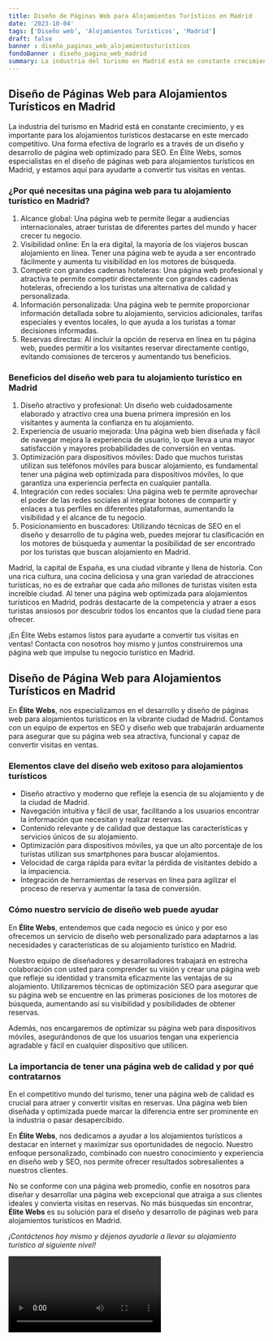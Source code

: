 ```yaml
---
title: Diseño de Páginas Web para Alojamientos Turísticos en Madrid
date: '2023-10-04'
tags: ['Diseño web', 'Alojamientos Turísticos', 'Madrid']
draft: false
banner : diseño_paginas_web_alojamientosturísticos
fondoBanner : diseño_pagina_web_madrid
summary: La industria del turismo en Madrid está en constante crecimiento, y es importante para los alojamientos turísticos destacarse en este mercado competitivo. Una forma efectiva de lograrlo es a través de un diseño y desarrollo de página web optimizado para SEO. En Élite Webs, somos especialistas en el diseño de páginas web para alojamientos turísticos en Madrid, y estamos aquí para ayudarte a convertir tus visitas en ventas.
---
```


## Diseño de Páginas Web para Alojamientos Turísticos en Madrid

La industria del turismo en Madrid está en constante crecimiento, y es importante para los alojamientos turísticos destacarse en este mercado competitivo. Una forma efectiva de lograrlo es a través de un diseño y desarrollo de página web optimizado para SEO. En Élite Webs, somos especialistas en el diseño de páginas web para alojamientos turísticos en Madrid, y estamos aquí para ayudarte a convertir tus visitas en ventas.

### ¿Por qué necesitas una página web para tu alojamiento turístico en Madrid?

1. Alcance global: Una página web te permite llegar a audiencias internacionales, atraer turistas de diferentes partes del mundo y hacer crecer tu negocio.
2. Visibilidad online: En la era digital, la mayoría de los viajeros buscan alojamiento en línea. Tener una página web te ayuda a ser encontrado fácilmente y aumenta tu visibilidad en los motores de búsqueda.
3. Competir con grandes cadenas hoteleras: Una página web profesional y atractiva te permite competir directamente con grandes cadenas hoteleras, ofreciendo a los turistas una alternativa de calidad y personalizada.
4. Información personalizada: Una página web te permite proporcionar información detallada sobre tu alojamiento, servicios adicionales, tarifas especiales y eventos locales, lo que ayuda a los turistas a tomar decisiones informadas.
5. Reservas directas: Al incluir la opción de reserva en línea en tu página web, puedes permitir a los visitantes reservar directamente contigo, evitando comisiones de terceros y aumentando tus beneficios.

### Beneficios del diseño web para tu alojamiento turístico en Madrid

1. Diseño atractivo y profesional: Un diseño web cuidadosamente elaborado y atractivo crea una buena primera impresión en los visitantes y aumenta la confianza en tu alojamiento.
2. Experiencia de usuario mejorada: Una página web bien diseñada y fácil de navegar mejora la experiencia de usuario, lo que lleva a una mayor satisfacción y mayores probabilidades de conversión en ventas.
3. Optimización para dispositivos móviles: Dado que muchos turistas utilizan sus teléfonos móviles para buscar alojamiento, es fundamental tener una página web optimizada para dispositivos móviles, lo que garantiza una experiencia perfecta en cualquier pantalla.
4. Integración con redes sociales: Una página web te permite aprovechar el poder de las redes sociales al integrar botones de compartir y enlaces a tus perfiles en diferentes plataformas, aumentando la visibilidad y el alcance de tu negocio.
5. Posicionamiento en buscadores: Utilizando técnicas de SEO en el diseño y desarrollo de tu página web, puedes mejorar tu clasificación en los motores de búsqueda y aumentar la posibilidad de ser encontrado por los turistas que buscan alojamiento en Madrid.

Madrid, la capital de España, es una ciudad vibrante y llena de historia. Con una rica cultura, una cocina deliciosa y una gran variedad de atracciones turísticas, no es de extrañar que cada año millones de turistas visiten esta increíble ciudad. Al tener una página web optimizada para alojamientos turísticos en Madrid, podrás destacarte de la competencia y atraer a esos turistas ansiosos por descubrir todos los encantos que la ciudad tiene para ofrecer.

¡En Élite Webs estamos listos para ayudarte a convertir tus visitas en ventas! Contacta con nosotros hoy mismo y juntos construiremos una página web que impulse tu negocio turístico en Madrid.

<GifSeo />

<Cta />

## Diseño de Página Web para Alojamientos Turísticos en Madrid

En **Élite Webs**, nos especializamos en el desarrollo y diseño de páginas web para alojamientos turísticos en la vibrante ciudad de Madrid. Contamos con un equipo de expertos en SEO y diseño web que trabajarán arduamente para asegurar que su página web sea atractiva, funcional y capaz de convertir visitas en ventas. 

### Elementos clave del diseño web exitoso para alojamientos turísticos

- Diseño atractivo y moderno que refleje la esencia de su alojamiento y de la ciudad de Madrid.
- Navegación intuitiva y fácil de usar, facilitando a los usuarios encontrar la información que necesitan y realizar reservas.
- Contenido relevante y de calidad que destaque las características y servicios únicos de su alojamiento.
- Optimización para dispositivos móviles, ya que un alto porcentaje de los turistas utilizan sus smartphones para buscar alojamientos.
- Velocidad de carga rápida para evitar la pérdida de visitantes debido a la impaciencia.
- Integración de herramientas de reservas en línea para agilizar el proceso de reserva y aumentar la tasa de conversión.

### Cómo nuestro servicio de diseño web puede ayudar

En **Élite Webs**, entendemos que cada negocio es único y por eso ofrecemos un servicio de diseño web personalizado para adaptarnos a las necesidades y características de su alojamiento turístico en Madrid.

Nuestro equipo de diseñadores y desarrolladores trabajará en estrecha colaboración con usted para comprender su visión y crear una página web que refleje su identidad y transmita eficazmente las ventajas de su alojamiento. Utilizaremos técnicas de optimización SEO para asegurar que su página web se encuentre en las primeras posiciones de los motores de búsqueda, aumentando así su visibilidad y posibilidades de obtener reservas.

Además, nos encargaremos de optimizar su página web para dispositivos móviles, asegurándonos de que los usuarios tengan una experiencia agradable y fácil en cualquier dispositivo que utilicen.

### La importancia de tener una página web de calidad y por qué contratarnos

En el competitivo mundo del turismo, tener una página web de calidad es crucial para atraer y convertir visitas en reservas. Una página web bien diseñada y optimizada puede marcar la diferencia entre ser prominente en la industria o pasar desapercibido.

En **Élite Webs**, nos dedicamos a ayudar a los alojamientos turísticos a destacar en internet y maximizar sus oportunidades de negocio. Nuestro enfoque personalizado, combinado con nuestro conocimiento y experiencia en diseño web y SEO, nos permite ofrecer resultados sobresalientes a nuestros clientes.

No se conforme con una página web promedio, confíe en nosotros para diseñar y desarrollar una página web excepcional que atraiga a sus clientes ideales y convierta visitas en reservas. No más búsquedas sin encontrar, **Élite Webs** es su solución para el diseño y desarrollo de páginas web para alojamientos turísticos en Madrid.

*¡Contáctenos hoy mismo y déjenos ayudarle a llevar su alojamiento turístico al siguiente nivel!*

<Video />

<CtaBot job='Alojamientos Turísticos' city='Madrid'/>

<Gmaps query='Madrid+españa+maps' />